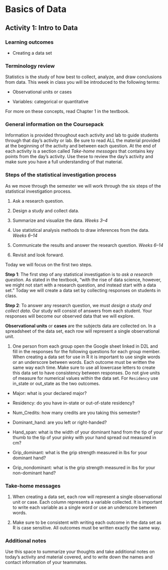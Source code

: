 # Basics of Data

## Activity 1:  Intro to Data

\setstretch{1}

### Learning outcomes

<!-- * Identify observational units, variables, and variable types in a statistical study. -->

<!-- * Identify biased sampling methods. -->

* Creating a data set

### Terminology review
Statistics is the study of how best to collect, analyze, and draw conclusions from data.  This week in class you will be introduced to the following terms:

* Observational units or cases

* Variables: categorical or quantitative 

For more on these concepts, read Chapter 1 in the textbook.

### General information on the Coursepack

Information is provided throughout each activity and lab to guide students through that day's activity or lab. Be sure to read ALL the material provided at the beginning of the activity and between each question. At the end of each activity is a section called *Take-home messages* that contains key points from the day's activity. Use these to review the day's activity and make sure you have a full understanding of that material.

<!-- ### General information on labs -->

<!-- On Friday of each week you will complete a lab. Questions are selected from each lab to be turned in on Gradescope.  The questions to be submitted on Gradescope are bolded in the lab.  As you work through the lab have the Gradescope lab assignment open so that you can answer those questions as you go.  Today's activity is Lab 1 in Gradescope for practice submitting as a group. -->

### Steps of the statistical investigation process 

As we move through the semester we will work through the six steps of the statistical investigation process.  

1. Ask a research question.

2. Design a study and collect data.

3. Summarize and visualize the data. *Weeks 3--4*

4. Use statistical analysis methods to draw inferences from the data. *Weeks 6--14*

5. Communicate the results and answer the research question. *Weeks 6--14*

6. Revisit and look forward.

Today we will focus on the first two steps.

**Step 1**: The first step of any statistical investigation is to *ask a research question*.  As stated in the textbook, "with the rise of data science, however, we might not start with a research question, and instead start with a data set."  Today we will create a data set by collecting responses on students in class.

**Step 2**: To answer any research question, we must *design a study and collect data*. Our study will consist of answers from each student.  Your responses will become our observed data that we will explore.  

**Observational units** or **cases** are the subjects data are collected on. In a spreadsheet of the data set, each row will represent a single observational unit.  

<!-- 1. What are the observational units or cases for today's study?  -->

<!-- \vspace{0.2in} -->

<!-- 2. How many students are in class today? This is the **sample size**. -->

<!-- \vspace{0.2in} -->

<!-- A **variable** is information collected or measured on each observational unit or case. Each column in a data set will represent a different variable. The rows in a data set represent the observational units.  -->

<!-- We will look at two types of variables: **quantitative** and **categorical** (see Figure \@ref(fig:types-of-variables)).  -->

<!-- Quantitative variables are numerical measurements that can be discrete (whole, non-negative numbers) or continuous (any value within an interval).  The number of pets one owns would be a discrete variable as you can not have a partial pet.  GPA would be a continuous variable ranging from 0 to 4.0.  -->

<!-- The outcome of a categorical variable is a group or category such as eye color, state of residency, class ranking, or whether or not a student lives on campus. Categorical variables with a natural ordering are considered ordinal variables while those without a natural ordering are considered nominal variables.  All categorical variables will be treated as nominal for analysis in this course.  -->

<!-- ```{r types-of-variables, fig.align = "center", out.width="50%", fig.cap="Types of variables."} -->
<!-- include_graphics("images/variables.png") -->
<!-- ``` -->

\newpage

1. One person from each group open the Google sheet linked in D2L and fill in the responses for the following questions for each group member.  When creating a data set for use in R it is important to use single words or an underscore between words.  Each outcome must be written the same way each time.  Make sure to use all lowercase letters to create this data set to have consistency between responses.  Do not give units of measure for numerical values within the data set.  For `Residency` use in_state or out_state as the two outcomes.

* Major: what is your declared major?

\vspace{0.2in}

* Residency: do you have in-state or out-of-state residency?

\vspace{0.2in}

* Num_Credits: how many credits are you taking this semester?

\vspace{0.2in}

* Dominant_hand: are you left or right-handed?

\vspace{0.2in}

* Hand_span:  what is the width of your dominant hand from the tip of your thumb to the tip of your pinky with your hand spread out measured in cm?

\vspace{0.2in}

* Grip_dominant: what is the grip strength measured in lbs for your dominant hand?

\vspace{0.2in}

* Grip_nondominant: what is the grip strength measured in lbs for your non-dominant hand?

\vspace{0.2in}

<!-- 4. The header for each column describes each variable measured on the observational unit. When writing a variable we need to specify what we are measuring.  For example, the column header `Residency` in our data set represents the variable *whether a student has in-state or out-of-state residency* not *what state a student is from*.  For each column of data, fill in the following table to write out the variable we are collecting on each observational unit in this study and the type of each variable. -->

<!-- \begin{center} -->
<!-- \begin{tabular}{|l|p{2.5in}|p{1.5in}|} \hline -->
<!-- Column & Variable & Type of Variable  \\ \hline -->
<!-- Major & & \\  -->
<!-- & & \\ \hline -->
<!-- Residency & & \\  -->
<!-- & & \\ \hline -->
<!-- Forearm Length & & \\  -->
<!-- & & \\ \hline -->
<!-- Num Credits & & \\  -->
<!-- & & \\ \hline -->
<!-- \end{tabular} -->
<!-- \end{center} -->

<!-- 5. Review the completed data set with your table.  Remember that when creating a data set for use in R it is important to use single words or an underscore between words.  Each outcome must be written the same way each time to have consistency between responses.  Do not give units of measure for numerical values.  Write down some issues found with the created class data set. -->

### Take-home messages

<!-- 1. There are two types of variables: categorical (groups) and quantitative (numerical measures). -->


1. When creating a data set, each row will represent a single observational unit or case. Each column represents a variable collected. It is important to write each variable as a single word or use an underscore between words.

2. Make sure to be consistent with writing each outcome in the data set as R is case sensitive.  All outcomes must be written exactly the same way.

### Additional notes

Use this space to summarize your thoughts and take additional notes on today's activity and material covered, and to write down the names and contact information of your teammates.

\newpage